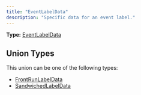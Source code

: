 ```yaml
---
title: "EventLabelData"
description: "Specific data for an event label."
---
```


**Type:** [EventLabelData](/api-reference/types/eventlabeldata)

## Union Types

This union can be one of the following types:

- [FrontRunLabelData](/api-reference/types/frontrunlabeldata)
- [SandwichedLabelData](/api-reference/types/sandwichedlabeldata)

